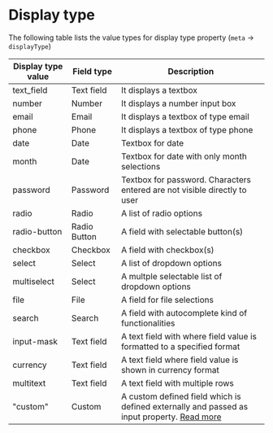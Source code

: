# Display type

The following table lists the value types for display type property (`meta` -> `displayType`)

| Display type value        | Field type   | Description                                                                     |
| ------------ | ------------ | ------------------------------------------------------------------------------- |
| text_field   | Text field   | It displays a textbox                                                           |
| number       | Number       | It displays a number input box                                                  |
| email        | Email        | It displays a textbox of type email                                             |
| phone        | Phone        | It displays a textbox of type phone                                             |
| date         | Date         | Textbox for date                                                                |
| month        | Date         | Textbox for date with only month selections                                     |
| password     | Password     | Textbox for password. Characters entered are not visible directly to user       |
| radio        | Radio        | A list of radio options                                                         |
| radio-button | Radio Button | A field with selectable button(s)                                               |
| checkbox     | Checkbox     | A field with checkbox(s)                                                        |
| select       | Select       | A list of dropdown options                                                      |
| multiselect       | Select       | A multple selectable list of dropdown options                                                      |
| file         | File         | A field for file selections                                                     |
| search       | Search       | A field with autocomplete kind of functionalities                               |
| input-mask   | Text field   | A text field with where field value is formatted to a specified format          |
| currency     | Text field   | A text field where field value is shown in currency format                      |
| multitext    | Text field   | A text field with multiple rows                                                 |
| "custom"      | Custom       | A custom defined field which is defined externally and passed as input property. [Read more](/custom-fields/about) |
